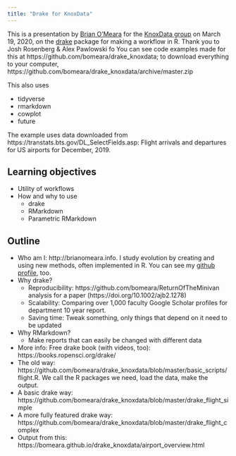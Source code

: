 ```yaml
---
title: "Drake for KnoxData"
---
```


This is a presentation by [Brian O'Meara](http://brianomeara.info) for the [KnoxData group](https://www.meetup.com/knoxdata/) on March 19, 2020, on the [drake](https://github.com/ropensci/drake) package for making a workflow in R. Thank you to
Josh Rosenberg & Alex Pawlowski fo
You can see code examples made for this at https://github.com/bomeara/drake_knoxdata; to download everything to your computer, https://github.com/bomeara/drake_knoxdata/archive/master.zip

This also uses

* tidyverse
* rmarkdown
* cowplot
* future

The example uses data downloaded from https://transtats.bts.gov/DL_SelectFields.asp: Flight arrivals and departures for US airports for December, 2019.

## Learning objectives

* Utility of workflows
* How and why to use
  * drake
  * RMarkdown
  * Parametric RMarkdown

## Outline

* Who am I: http://brianomeara.info. I study evolution by creating and using new methods, often implemented in R. You can see my [github profile](https://github.com/bomeara), too.
* Why drake?
  * Reproducibility: https://github.com/bomeara/ReturnOfTheMinivan analysis for a paper (https://doi.org/10.1002/ajb2.1278)
  * Scalability: Comparing over 1,000 faculty Google Scholar profiles for department 10 year report.
  * Saving time: Tweak something, only things that depend on it need to be updated
* Why RMarkdown?
  * Make reports that can easily be changed with different data
* More info: Free drake book (with videos, too): https://books.ropensci.org/drake/
* The old way: https://github.com/bomeara/drake_knoxdata/blob/master/basic_scripts/flight.R. We call the R packages we need, load the data, make the output.
* A basic drake way: https://github.com/bomeara/drake_knoxdata/blob/master/drake_flight_simple
* A more fully featured drake way: https://github.com/bomeara/drake_knoxdata/blob/master/drake_flight_complex
* Output from this: https://bomeara.github.io/drake_knoxdata/airport_overview.html
